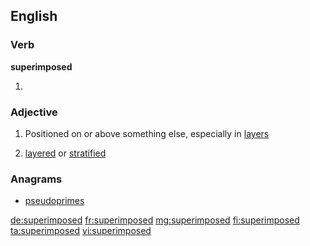 ==English==

===Verb===
'''superimposed'''

# {{past of|superimpose}}

===Adjective===
{{en-adj}}

# Positioned on or above something else, especially in [[layer]]s
# {{geology}} [[layered]] or [[stratified]]

===Anagrams===
* [[pseudoprimes#English|pseudoprimes]]

[[de:superimposed]]
[[fr:superimposed]]
[[mg:superimposed]]
[[fi:superimposed]]
[[ta:superimposed]]
[[vi:superimposed]]